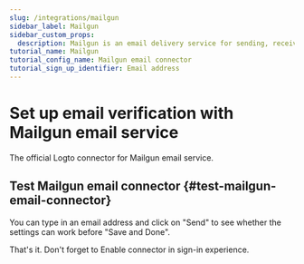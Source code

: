 ```yaml
---
slug: /integrations/mailgun
sidebar_label: Mailgun
sidebar_custom_props:
  description: Mailgun is an email delivery service for sending, receiving, and tracking emails.
tutorial_name: Mailgun
tutorial_config_name: Mailgun email connector
tutorial_sign_up_identifier: Email address
---
```




# Set up email verification with Mailgun email service

The official Logto connector for Mailgun email service.

<GuideTip />

<Integration />

## Test Mailgun email connector \{#test-mailgun-email-connector}

You can type in an email address and click on "Send" to see whether the settings can work before "Save and Done".

That's it. Don't forget to <MainSiteUrl href="/connectors/email-connectors/#enable-email-sign-up-or-sign-in">Enable connector in sign-in experience</MainSiteUrl>.
